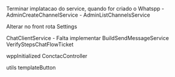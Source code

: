 Terminar implatacao do service, quando for criado o Whatspp
-AdminCreateChannelService
- AdminListChannelsService


Alterar no front rota Settings

ChatClientService - Falta implementar
BuildSendMessageService
VerifyStepsChatFlowTicket

wppInitialized ConctacController

utils templateButton